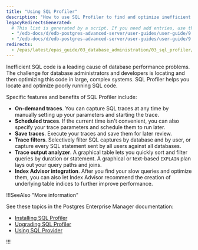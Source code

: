 ```yaml
---
title: "Using SQL Profiler"
description: "How to use SQL Profiler to find and optimize inefficient SQL code"
legacyRedirectsGenerated:
  # This list is generated by a script. If you need add entries, use the `legacyRedirects` key.
  - "/edb-docs/d/edb-postgres-advanced-server/user-guides/user-guide/9.6/EDB_Postgres_Advanced_Server_Guide.1.58.html"
  - "/edb-docs/d/edb-postgres-advanced-server/user-guides/user-guide/9.5/EDB_Postgres_Enterprise_Guide.1.128.html"
redirects:
  - /epas/latest/epas_guide/03_database_administration/03_sql_profiler/ #generated for docs/epas/reorg-role-use-case-mode
---
```


<div id="sql_profiler" class="registered_link"></div>

Inefficient SQL code is a leading cause of database performance problems. The challenge for database administrators and developers is locating and then optimizing this code in large, complex systems. SQL Profiler helps you locate and optimize poorly running SQL code.

Specific features and benefits of SQL Profiler include:

-   **On-demand traces**. You can capture SQL traces at any time by manually setting up your parameters and starting the trace.
-   **Scheduled traces**. If the current time isn't convenient, you can also specify your trace parameters and schedule them to run later.
-   **Save traces**. Execute your traces and save them for later review.
-   **Trace filters**. Selectively filter SQL captures by database and by user, or capture every SQL statement sent by all users against all databases.
-   **Trace output analyzer**. A graphical table lets you quickly sort and filter queries by duration or statement. A graphical or text-based `EXPLAIN` plan lays out your query paths and joins.
-   **Index Advisor integration**. After you find your slow queries and optimize them, you can also let Index Advisor recommend the creation of underlying table indices to further improve performance.

!!!SeeAlso "More information"

See these topics in the Postgres Enterprise Manager documentation:
- [Installing SQL Profiler](/pem/latest/profiling_workloads/installing_sql_profiler/)
- [Upgrading SQL Profiler](/pem/9/upgrading/upgrading_sql_profiler)
- [Using SQL Provider](/pem/9/profiling_workloads/using_sql_profiler)

!!!

